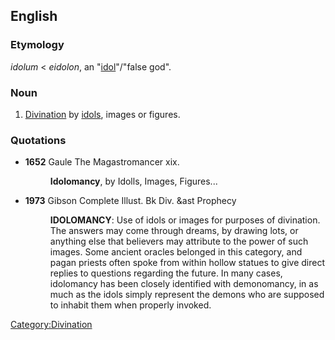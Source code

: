 ==English==

===Etymology===
{{LL.}} ''idolum'' < {{etyl|grc}} ''eidolon'', an "[[idol]]"/"false god".

===Noun===
{{en-noun|-}}

# [[divination|Divination]] by [[idol]]s, images or figures.

===Quotations===
* '''1652''' Gaule The Magastromancer xix.
*: '''Idolomancy''', by Idolls, Images, Figures...

* '''1973''' Gibson Complete Illust. Bk Div. &ast Prophecy
*: '''IDOLOMANCY''': Use of idols or images for purposes of divination. The answers may come through dreams, by drawing lots, or anything else that believers may attribute to the power of such images. Some ancient oracles belonged in this category, and pagan priests often spoke from within hollow statues to give direct replies to questions regarding the future. In many cases, idolomancy has been closely identified with demonomancy, in as much as the idols simply represent the demons who are supposed to inhabit them when properly invoked.

[[Category:Divination]]